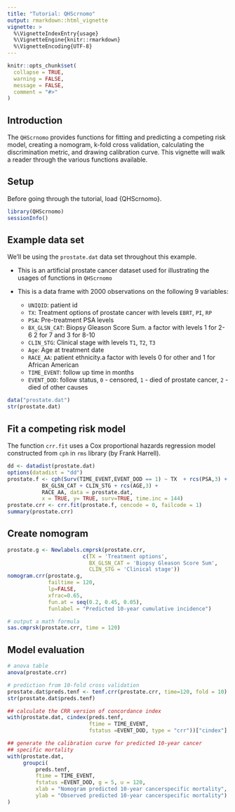 ```yaml
---
title: "Tutorial: QHScrnomo"
output: rmarkdown::html_vignette
vignette: >
  %\VignetteIndexEntry{usage}
  %\VignetteEngine{knitr::rmarkdown}
  %\VignetteEncoding{UTF-8}
---
```


```r
knitr::opts_chunk$set(
  collapse = TRUE,
  warning = FALSE, 
  message = FALSE,
  comment = "#>"
)
```

## Introduction

The `QHScrnomo` provides functions for fitting and predicting a competing risk model, creating a nomogram, k-fold cross validation, calculating the discrimination metric, and drawing calibration curve. This vignette will walk a reader through the various functions available.

## Setup

Before going through the tutorial, load {QHScrnomo}.

```r
library(QHScrnomo)
sessionInfo()
```

## Example data set

We'll be using the `prostate.dat` data set throughout this example.

* This is an artificial prostate cancer dataset used for illustrating the usages of functions in `QHScrnomo`

* This is a data frame with 2000 observations on the following 9 variables:

    - `UNIQID`: patient id
    - `TX`: Treatment options of prostate cancer with levels `EBRT`, `PI`, `RP`
    - `PSA`: Pre-treatment PSA levels
    - `BX_GLSN_CAT`: Biopsy Gleason Score Sum. a factor with levels 1 for 2-6 2 for 7 and 3 for 8-10
    - `CLIN_STG`: Clinical stage with levels `T1`, `T2`, `T3`
    - `Age`: Age at treatment date
    - `RACE_AA`: patient ethnicity.a factor with levels 0 for other and 1 for African American
    - `TIME_EVENT`: follow up time in months
    - `EVENT_DOD`: follow status, `0` - censored, `1` - died of prostate cancer, `2` - died of other causes
    
```r
data("prostate.dat")
str(prostate.dat)
```

## Fit a competing risk model

The function `crr.fit` uses a Cox proportional hazards regression model constructed from `cph` in `rms` library (by Frank Harrell).

```r
dd <- datadist(prostate.dat)
options(datadist = "dd")
prostate.f <- cph(Surv(TIME_EVENT,EVENT_DOD == 1) ~ TX  + rcs(PSA,3) +
           BX_GLSN_CAT + CLIN_STG + rcs(AGE,3) +
           RACE_AA, data = prostate.dat,
           x = TRUE, y= TRUE, surv=TRUE, time.inc = 144)
prostate.crr <- crr.fit(prostate.f, cencode = 0, failcode = 1)
summary(prostate.crr)
```

## Create nomogram

```r
prostate.g <- Newlabels.cmprsk(prostate.crr,
                        c(TX = 'Treatment options', 
                          BX_GLSN_CAT = 'Biopsy Gleason Score Sum',
                          CLIN_STG = 'Clinical stage'))
nomogram.crr(prostate.g,
             failtime = 120,
             lp=FALSE,
             xfrac=0.65,
             fun.at = seq(0.2, 0.45, 0.05),
             funlabel = "Predicted 10-year cumulative incidence")
```

```r
# output a math formula
sas.cmprsk(prostate.crr, time = 120)
```


## Model evaluation

```r
# anova table
anova(prostate.crr)
```

```r
# prediction from 10-fold cross validation
prostate.dat$preds.tenf <- tenf.crr(prostate.crr, time=120, fold = 10)
str(prostate.dat$preds.tenf)
```

```r
## calculate the CRR version of concordance index
with(prostate.dat, cindex(preds.tenf,
                          ftime = TIME_EVENT,
                          fstatus =EVENT_DOD, type = "crr"))["cindex"]
```

```r
## generate the calibration curve for predicted 10-year cancer
## specific mortality
with(prostate.dat,
     groupci(
         preds.tenf, 
         ftime = TIME_EVENT,
         fstatus =EVENT_DOD, g = 5, u = 120,
         xlab = "Nomogram predicted 10-year cancerspecific mortality",
         ylab = "Observed predicted 10-year cancerspecific mortality")
)
```


